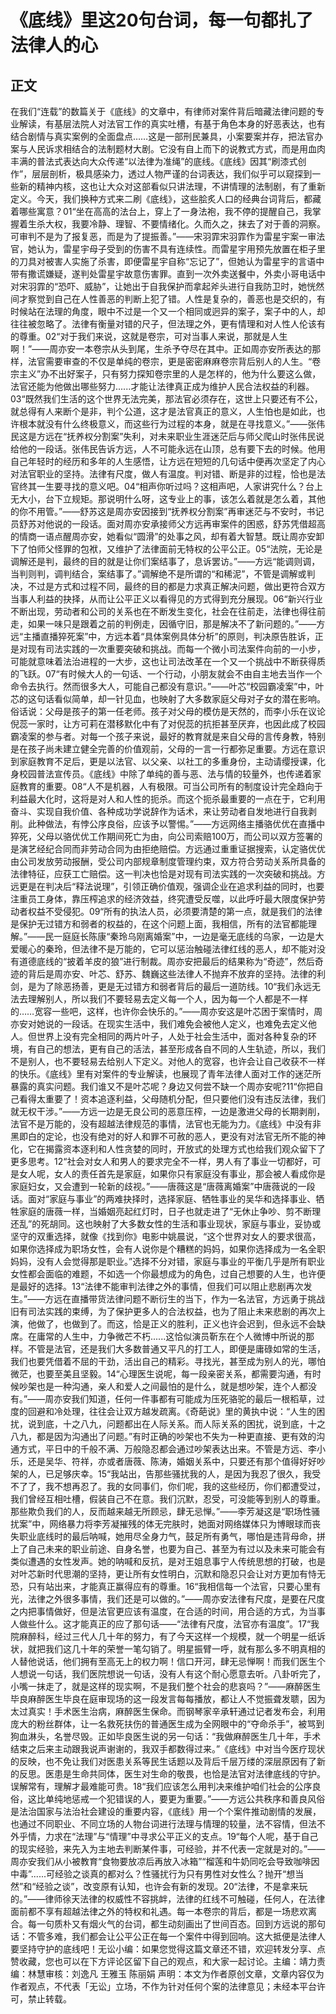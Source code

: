 # 《底线》里这20句台词，每一句都扎了法律人的心
## 正文
在我们“连载”的数篇关于《底线》的文章中，有律师对案件背后暗藏法律问题的专业解读，有基层法院人对法官工作的真实吐槽，有基于角色本身的好恶表达，也有结合剧情与真实案例的全面盘点……这是一部刑民兼具，小案要案并存，把法官办案与人民诉求相结合的法制题材大剧。它没有自上而下的说教式方式，而是用血肉丰满的普法式表达向大众传递“以法律为准绳”的底线。《底线》因其“刷漆式创作”，层层剖析，极具感染力，透过人物严谨的台词表达，我们似乎可以窥探到一些新的精神内核，这也让大众对这部看似只讲法理，不讲情理的法制剧，有了重新定义。今天，我们换种方式来二刷《底线》，这些脍炙人口的经典台词背后，都藏着哪些寓意？01“坐在高高的法台上，穿上了一身法袍，我不停的提醒自己，我掌握着生杀大权，我要冷静、理智、不要情绪化。久而久之，抹去了对于善的洞察。可审判不是为了报复恶，而是为了提振善。”——宋羽霏宋羽霏作为雷星宇案一审法官，她认为，雷星宇母子受到的伤害不具有连续性。而雷星宇用预先放置在柜子里的刀具对被害人实施了杀害，即便雷星宇自称“忘记了”，但她认为雷星宇的言语中带有撒谎嫌疑，遂判处雷星宇故意伤害罪。直到一次外卖送餐中，外卖小哥电话中对宋羽霏的“恐吓、威胁”，让她出于自我保护而拿起斧头进行自我防卫时，她恍然间才察觉到自己在人性善恶的判断上犯了错。人性是复杂的，善恶也是交织的，有时候站在法理的角度，眼中不过是一个又一个相同或迥异的案子，案子中的人，却往往被忽略了。法律有衡量对错的尺子，但法理之外，更有情理和对人性人伦该有的尊重。02“对于我们来说，这就是卷宗，可对当事人来说，那就是人生啊！”——周亦安一本卷宗从头到尾，生杀予夺尽在其中。正如周亦安所表达的那样，法官需要审查的不仅是单纯的卷宗，更是密密麻麻卷宗背后别人的人生。“卷宗主义”办不出好案子，只有努力探知卷宗里的人是怎样的，他为什么要这么做，法官还能为他做出哪些努力......才能让法律真正成为维护人民合法权益的利器。03“既然我们生活的这个世界无法完美，那法官必须存在，这世上只要还有不公，就总得有人来断个是非，判个公道，这才是法官真正的意义，人生怕也是如此，也许根本就没有什么终极意义，而这些行为过程的本身，就是在寻找意义。”——张伟民这是方远在“抚养权分割案”失利，对未来职业生涯迷茫后与师父爬山时张伟民说给他的一段话。张伟民告诉方远，人不可能永远在山顶，总有要下去的时候。他用自己年轻时的经历和多年的人生感悟，让方远在短短的几句话中便再次坚定了内心对法官职业的坚持。法律有尺度，做人有温度。判对错、断是非的过程，恰也是法官终其一生要寻找的意义吧。04“相声你听过吗？这相声吧，人家讲究什么？台上无大小，台下立规矩。那说明什么呀，这专业上的事，该怎么着就是怎么着，其他的你不用管。”——舒苏这是周亦安因接到“抚养权分割案”再审迷茫与不安时，书记员舒苏对他说的一段话。面对周亦安承接师父方远再审案件的困惑，舒苏凭借超高的情商一语点醒周亦安，她看似“圆滑”的处事之风，却有着大智慧。既让周亦安卸下了怕师父怪罪的包袱，又维护了法律面前无特权的公平公正。05“法院，无论是调解还是判，最终的目的就是让你们案结事了，息诉罢访。”——方远“能调则调，当判则判，调判结合，案结事了。”调解绝不是所谓的“和稀泥”，不管是调解或判决，不过是方式和过程不同，最终的目的都是力求真正解决问题，做出更符合双方当事人利益的抉择，从而让公平正义以看得见的方式得到充分展现。06“新兴行业不断出现，劳动者和公司的关系也在不断发生变化，社会在往前走，法律也得往前走，如果一味只是跟着之前的判例走，因循守旧，那是解决不了新问题的。”——方远“主播直播猝死案”中，方远本着“具体案例具体分析”的原则，判决原告胜诉，正是对现有司法实践的一次重要突破和挑战。而每一个微小司法案件向前的一小步，可能就意味着法治进程的一大步，这也让司法改革在一个又一个挑战中不断获得质的飞跃。07“有时候大人的一句话、一个行动，小朋友就会不由自主地去当作一个命令去执行。然而很多大人，可能自己都没有意识。”——叶芯“校园霸凌案”中，叶芯的这句话看似简单，却一针见血，也映射了大多数家庭父母对子女的潜在影响。俗话说：父母是孩子的第一任老师。孩子对父母的模仿是天然的，而李小乐在议论倪蕊一家时，让方可莉在潜移默化中有了对倪蕊的抗拒甚至厌弃，也因此成了校园霸凌案的参与者。对每一个孩子来说，最好的教育就是来自父母的言传身教，特别是在孩子尚未建立健全完善的价值观前，父母的一言一行都弥足重要。方远在意识到家庭教育不足后，更是以法官、以父亲、以社工的多重身份，主动请缨授课，化身校园普法宣传员。《底线》中除了单纯的善与恶、法与情的较量外，也传递着家庭教育的重要。08“人不是机器，人有极限。可当公司所有的制度设计完全趋向于利益最大化时，这将是对人和人性的扼杀。而这个扼杀最重要的一点在于，它利用奋斗、实现自我价值、各种成功学说辞作为话术，来让劳动者自发地进行自我剥削。此种做法，有悖公序良俗，应该予以警惕。”——方远网络主播骆优优在直播中猝死，父母以骆优优工作期间死亡为由，向公司索赔100万，而公司以双方签署的是演艺经纪合同而非劳动合同为由拒绝赔偿。方远通过重重证据搜索，认定骆优优由公司发放劳动报酬，受公司内部规章制度管理约束，双方符合劳动关系所具备的法律特征，应获工亡赔偿。这一判决也恰是对现有司法实践的一次突破和挑战。方远更是在判决后“释法说理”，引领正确价值观，强调企业在追求利益的同时，也要注重员工身体，靠压榨追求的经济效益，终究遭受反噬，以此呼吁最大限度保护劳动者权益不受侵犯。09“所有的执法人员，必须要清楚的第一点，就是我们的法律是保护无过错方和弱者的权益的，在这个问题上面，我相信，所有的法官都能理解。”——民一庭庭长陈康“秦玲乌刚离婚案”中，一边是毫无底线的乌家，一边是大爱暖心的秦玲，但法律不是万能的，它可以惩治触碰法律红线的恶人，却不能对没有道德底线的“披着羊皮的狼”进行制裁。周亦安把最后的结果称为“奇迹”，然后奇迹的背后是周亦安、叶芯、舒苏、魏巍这些法律人不抛弃不放弃的坚持。法律的利剑，是为了除恶扬善，更是无过错方和弱者背后的最后一道防线。10“我们永远无法去理解别人，所以我们不要轻易去定义每一个人，因为每一个人都是不一样的……宽容一些吧，这样，也许你会快乐的。”——周亦安这是叶芯困于案情时，周亦安对她说的一段话。在现实生活中，我们难免会被他人定义，也难免去定义他人。但世界上没有完全相同的两片叶子，人处于社会生活中，面对各种复杂的环境，有自己的想法，更有自己的活法，甚至形成各自不同的人生轨迹，所以，我们不是别人，也不要轻易去给别人下定义。对他人的宽容，也许会让自己收获不一样的快乐。《底线》里有对案件的专业解读，也展现了青年法律人面对工作的迷茫所暴露的真实问题。我们谁又不是叶芯呢？身边又何尝不缺一个周亦安呢?11“你把自己看得太重要了！资本追逐利益，父母随机分配，但只要他们没有违反法律，我们就无权干涉。”——方远一边是无良公司的恶意压榨，一边是激进父母的长期剥削，法官不是万能的，没有超越法律规范的事情，法官也无能为力。《底线》中没有非黑即白的定论，也没有绝对的好人和罪不可赦的恶人，更没有对法官无所不能的神化，它在揭露资本逐利和人性贪婪的同时，开放式的处理方式也给我们观众留下了更多思考。12“社会对女人和男人的要求完全不一样，男人有了事业一切都好，可是女人呢，女人的责任首先是家庭，如果你只有家庭没有事业，那会被人看成你是家庭妇女，又会遭到一轮新的歧视。”——唐薇这是“唐薇离婚案”中唐薇说的一段话。面对“家庭与事业”的两难抉择时，选择家庭、牺牲事业的吴华和选择事业、牺牲家庭的唐薇一样，当婚姻亮起红灯时，日子也就走进了“无休止争吵、剪不断理还乱”的死胡同。这也映射了大多数女性的生活和事业现状，家庭与事业，妥协或坚守的双重选择，就像《找到你》电影中姚晨说，“这个世界对女人的要求很高，如果你选择成为职场女性，会有人说你是个糟糕的妈妈，如果你选择成为一名全职妈妈，没有人会觉得那是职业。”选择不分对错，家庭与事业的平衡几乎是所有职业女性都会面临的难题，不如选一个你最想成为的角色，过自己想要的人生，也许便是最好的选择。13“法律不能审判法律之外的事情，但我们可以阻止悲剧再次发生。”——方远在直播带货法律问题不断衍生的当下，作为一名法官，方远勇于挑战旧有司法实践的束缚，为了保护更多人的合法权益，也为了阻止未来悲剧的再次上演，他做了，也做到了。而这，恰是正义的胜利，正义也许会迟到，但永远不会缺席。在庸常的人生中，力争微芒不朽......这恰似演员靳东在个人微博中所说的那样。不管是法官，还是我们大多数普通又平凡的打工人，即便是庸碌如常的生活，我们也要凭借着不屈的干劲，活出自己的精彩。寻找光，甚至成为别人的光，哪怕微茫，也要至美且坚毅。14“心理医生说呢，每一段亲密关系，都需要沟通，有时候吵架也是一种沟通，亲人和爱人之间最怕的是什么，就是想吵架，连个人都没有。”——周亦安我们知道，任何一件事都有可能成为压死骆驼的最后一根稻草，过度的回避和冷处理，往往会让双方越发疏离。《奇葩说》里的黄执中说：“人生的困扰，说到底，十之八九，问题都出在人际关系。而人际关系的困扰，说到底，十之八九，都是因为沟通出了问题。”有时正确的吵架也不失为一种更直接、更有效的沟通方式，平日中的千般不满、万般隐忍都会通过吵架表达出来。不管是方远、李小乐，还是吴华、符祥，亦或者唐薇、陈涛，婚姻关系中，只要还有那个值得好好吵架的人，已足够庆幸。15“我站出，告那些骚扰我的人，是因为我忍了很久，我受不了了，我不想再忍了。我的女同事们，你们呢，我的这些经历，你们都遭受过，我们曾经互相吐槽，假装自己不在意。我们沉默，忍受，可没能等到别人的尊重。那些欺负我们的人，反而越来越无所顾忌，肆无忌惮。”——李芳凝这是“职场性骚扰案”中，网络暴力将李芳凝摧残的体无完肤时，她面对网络媒体只为博眼球而丧失职业底线时的最后呐喊，她用尽全身力气，鼓足所有勇气，哪怕是违背母命，拼上了自己未来的职业前途、自身名誉，也要为自己、甚至为有过以及未来可能会有类似遭遇的女性发声。她的呐喊和反抗，是对王姐息事宁人传统思想的打破，也是对叶芯新时代思潮的坚持，更让所有女性明白，沉默和隐忍只会让对方更加有恃无恐，只有站出来，才能真正赢得应有的尊重。16“我相信每一个法官，只要心里有光，法律之外很多事情，我们还是可以做的。”——周亦安法律有尺度，是要在尺度之内把事情做好，但是法官更应该有温度，在合适的时间，用合适的方式，为当事人做些什么。这才能真正的应了那句话——“法律有尺度，法官亦有温度”。17“我院麻醉科，经过三代人几十年的努力，有了今天这样一个规模，就一个明星一纸诉状，就把我们这几十年的荣誉一笔勾销了。明星振臂一呼，就有那么多不明真相的人替他说话，他们拥有至高无上的权力啊！信口开河，肆无忌惮啊！而我们医生个人想说一句话，我们医院想说一句话，没有人有这个耐心愿意去听。八卦听完了，小嘴一抹走了，就是这样的现实啊，不是我们整个社会的悲哀吗？”——麻醉医生毕良麻醉医生毕良在庭审现场的这一段发言每每播放，都让人不觉振聋发聩，因为太过真实！手术医生治病，麻醉医生保命。而钢琴家辛承轩通过记者发布会，利用庞大的粉丝群体，让一名救死扶伤的普通医生成为全网眼中的“夺命杀手”，被骂到狗血淋头，名誉尽毁。正如毕良医生说的另一句话：“我做麻醉医生几十年，手术结束之后来主动跟我说声谢谢的，我双手都数得过来。”《底线》中对当今医疗现状的反映，也不免让我们对医患关系等民生话题以及背后千层万缕的深层原因有了新的反思。医患是生命共同体，医生对生命的敬畏，也恰是法官对法律底线的守护。误解常有，理解才最难能可贵。18“我们应该怎么用判决来维护咱们社会的公序良俗，这比单纯地惩戒一个犯错误的人，要更为重要。”——方远公共秩序和善良风俗是法治国家与法治社会建设的重要内容，《底线》用一个个案件推动剧情的发展，也通过不同职业、不同立场的人物台词进行法理与情理的较量，法不容情，但法不外乎情，力求在“法理”与“情理”中寻求公平正义的支点。19“每个人呢，基于自己的现实经验，来先入为主地去判断某件事，可经验，并不代表一定就是对的。”——周亦安我们从小被教育“食物要放凉后再放入冰箱”“榴莲和牛奶同吃会导致咖啡因中毒”......可经验之谈真的都对么？性骚扰行为只有男性对女性么？抛开“想当然”和“经验之谈”，改变原有认知，也许会有新的发现。20“法律，不是拿来玩的。”——律师徐天法律的权威性不容挑衅，法律的红线不可触碰，任何人，在法律面前都不享有超越法律之外的特权和礼遇。每一本卷宗的背后，都是一场悲欢离合。每一句质朴又有烟火气的台词，都生动刻画出了世间百态。回到方远说的那句话：不管多难，我们都会让公平公正在每一个案件中得到回响。这大抵便是法律人要坚持守护的底线吧！无讼小编：如果您觉得这篇文章还不错，欢迎转发分享、点赞收藏，您也可以在下方评论区留下自己的观点，和大家一起讨论。主编：靖力责编：林慧审核：刘逸凡 王雅玉 陈丽娟 声明：本文为作者原创文章，文章内容仅为作者观点，不代表「无讼」立场，不作为针对任何个案的法律意见；未经本平台许可，禁止转载。